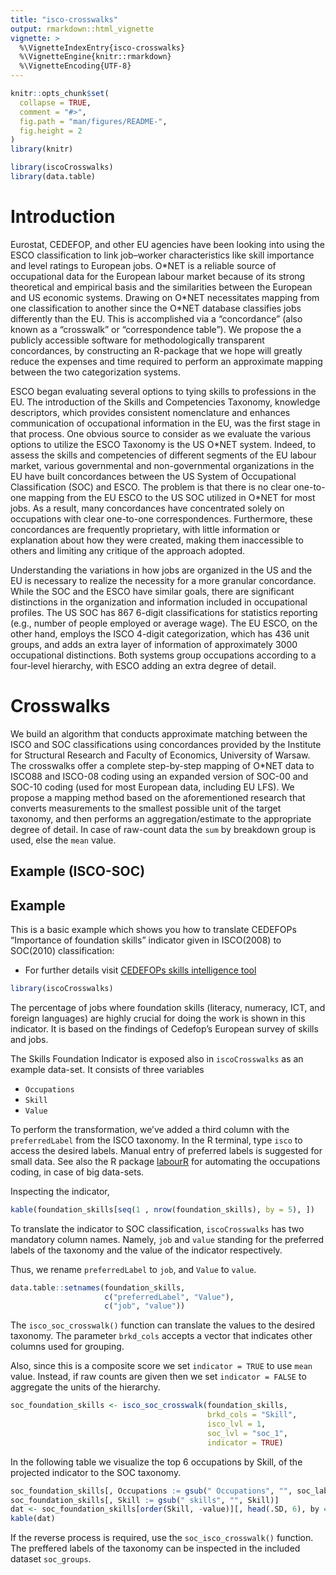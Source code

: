 ```yaml
---
title: "isco-crosswalks"
output: rmarkdown::html_vignette
vignette: >
  %\VignetteIndexEntry{isco-crosswalks}
  %\VignetteEngine{knitr::rmarkdown}
  %\VignetteEncoding{UTF-8}
---
```


```r
knitr::opts_chunk$set(
  collapse = TRUE,
  comment = "#>",
  fig.path = "man/figures/README-",
  fig.height = 2
)
library(knitr)
```

```r
library(iscoCrosswalks)
library(data.table)
```

# Introduction

Eurostat, CEDEFOP, and other EU agencies have been looking into using the ESCO classification to
link job–worker characteristics like skill importance and level ratings to European jobs. O*NET is a
reliable source of occupational data for the European labour market because of its strong theoretical
and empirical basis and the similarities between the European and US economic systems.
Drawing on O\*NET necessitates mapping from one classification to another since the O\*NET
database classifies jobs differently than the EU. This is accomplished via a “concordance” (also known
as a “crosswalk” or “correspondence table”). We propose the a publicly accessible software for
methodologically transparent concordances, by constructing an R-package that we hope will greatly
reduce the expenses and time required to perform an approximate mapping between the two
categorization systems.

ESCO began evaluating several options to tying skills to professions in the EU. The introduction of the
Skills and Competencies Taxonomy, knowledge descriptors, which provides consistent nomenclature
and enhances communication of occupational information in the EU, was the first stage in that
process. One obvious source to consider as we evaluate the various options to utilize the ESCO
Taxonomy is the US O\*NET system. Indeed, to assess the skills and competencies of different
segments of the EU labour market, various governmental and non-governmental organizations in the
EU have built concordances between the US System of Occupational Classification (SOC) and ESCO.
The problem is that there is no clear one-to-one mapping from the EU ESCO to the US SOC utilized in
O\*NET for most jobs. As a result, many concordances have concentrated solely on occupations with
clear one-to-one correspondences. Furthermore, these concordances are frequently proprietary,
with little information or explanation about how they were created, making them inaccessible to
others and limiting any critique of the approach adopted.

Understanding the variations in how jobs are organized in the US and the EU is necessary to realize
the necessity for a more granular concordance. While the SOC and the ESCO have similar goals, there
are significant distinctions in the organization and information included in occupational profiles. The
US SOC has 867 6-digit classifications for statistics reporting (e.g., number of people employed or
average wage). The EU ESCO, on the other hand, employs the ISCO 4-digit categorization, which has
436 unit groups, and adds an extra layer of information of approximately 3000 occupational
distinctions. Both systems group occupations according to a four-level hierarchy, with ESCO adding
an extra degree of detail.

# Crosswalks

We build an algorithm that conducts approximate matching between the ISCO and SOC classifications
using concordances provided by the Institute for Structural Research and Faculty of Economics,
University of Warsaw. The crosswalks offer a complete step-by-step mapping of O\*NET data to 
ISCO88 and ISCO-08 coding using an expanded version of SOC-00 and SOC-10 coding (used for most
European data, including EU LFS). We propose a mapping method based on the aforementioned
research that converts measurements to the smallest possible unit of the target taxonomy, and then
performs an aggregation/estimate to the appropriate degree of detail. In case of raw-count data
the `sum` by breakdown group is used, else the `mean` value.

## Example (ISCO-SOC)

## Example

This is a basic example which shows you how to translate CEDEFOPs
"Importance of foundation skills" indicator given in ISCO(2008) to SOC(2010)
classification:

- For further details visit [CEDEFOPs skills
intelligence tool](https://www.cedefop.europa.eu/en/tools/skills-intelligence)

```r
library(iscoCrosswalks)
```

The percentage of jobs where foundation skills (literacy, numeracy, ICT,
and foreign languages) are highly crucial for doing the work is shown in this
indicator. It is based on the findings of Cedefop's European survey of skills
and jobs.

The Skills Foundation Indicator is exposed also in `iscoCrosswalks` as an
example data-set. It consists of three variables

- `Occupations`
- `Skill`
- `Value`

To perform the transformation, we've added a third column with the
`preferredLabel` from the ISCO taxonomy. In the R terminal, type `isco` to
access the desired labels. Manual entry of preferred labels is suggested for
small data. See also the R package
[labourR](https://cran.r-project.org/web/packages/labourR) for automating the
occupations coding, in case of big data-sets.

Inspecting the indicator,

```r
kable(foundation_skills[seq(1 , nrow(foundation_skills), by = 5), ])
```

To translate the indicator to SOC classification, `iscoCrosswalks` has two
mandatory column names. Namely, `job` and `value` standing for the preferred
labels of the taxonomy and the value of the indicator respectively. 

Thus, we rename `preferredLabel` to `job`, and `Value` to `value`.

```r
data.table::setnames(foundation_skills,
                     c("preferredLabel", "Value"),
                     c("job", "value"))
```

The `isco_soc_crosswalk()` function can translate the values to the desired
taxonomy. The parameter `brkd_cols` accepts a vector that indicates
other columns used for grouping. 

Also, since this is a composite score we set `indicator = TRUE` to use `mean`
value. Instead, if raw counts are given then we set `indicator = FALSE` to
aggregate the units of the hierarchy.

```r
soc_foundation_skills <- isco_soc_crosswalk(foundation_skills,
                                            brkd_cols = "Skill",
                                            isco_lvl = 1,
                                            soc_lvl = "soc_1",
                                            indicator = TRUE)
```

In the following table we visualize the top 6 occupations by Skill, of the
projected indicator to the SOC taxonomy.

```r
soc_foundation_skills[, Occupations := gsub(" Occupations", "", soc_label)]
soc_foundation_skills[, Skill := gsub(" skills", "", Skill)]
dat <- soc_foundation_skills[order(Skill, -value)][, head(.SD, 6), by = "Skill"]
kable(dat)
```

If the reverse process is required, use the `soc_isco_crosswalk()` function. The
preffered labels of the taxonomy can be inspected in the included dataset 
`soc_groups`.
